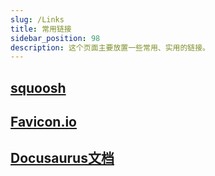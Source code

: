 ```yaml
---
slug: /Links
title: 常用链接
sidebar_position: 98
description: 这个页面主要放置一些常用、实用的链接。
---
```



## <B2>[squoosh](https://squoosh.app/ "图片压缩")</B2>

## <B2>[Favicon.io](https://favicon.io/favicon-converter/ "图片生成ICON")</B2>

## <B2>[Docusaurus文档](https://www.docusaurus.io/zh-CN/docs/ "Docusaurus")</B2>




